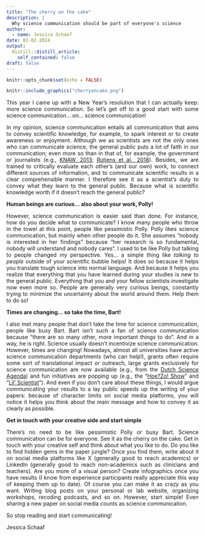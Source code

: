 ---
title: "The cherry on the cake"
description: |
  Why science communication should be part of everyone's science
author:
  - name: Jessica Schaaf 
date: 01-02-2024
output:
  distill::distill_article:
    self_contained: false
draft: false
---

<style>
body {
text-align: justify}
</style>

```{r setup, include=FALSE}
knitr::opts_chunk$set(echo = FALSE)
```

```{r, layout = "l-body-ouset", fig.width=3, echo=FALSE}

knitr::include_graphics("cherryoncake.png")

```

This year I came up with a New Year’s resolution that I can actually keep: more science communication. So let’s get off to a good start with some science communication… on… science communication! 

In my opinion, science communication entails all communication that aims to convey scientific knowledge, for example, to spark interest or to create awareness or enjoyment. Although we as scientists are not the only ones who can communicate science, the general public puts a lot of faith in our communication; even more so than in that of, for example, the government or journalists (e.g., [KNAW, 2013](https://storage.knaw.nl/2022-07/Vertrouwen-in-wetenschap.pdf); [Rutjens et al., 2018](https://www.sciencedirect.com/science/article/pii/S0065260117300345)). Besides, we are trained to critically evaluate each other’s (and our own) work, to connect different sources of information, and to communicate scientific results in a clear comprehensible manner. I therefore see it as a scientist’s duty to convey what they learn to the general public. Because what is scientific knowledge worth if it doesn’t reach the general public?

**Human beings are curious… also about your work, Polly!**

However, science communication is easier said than done. For instance, how do you decide what to communicate? I know many people who throw in the towel at this point, people like pessimistic Polly. Polly likes science communication, but mainly when other people do it. She assumes “nobody is interested in her findings” because “her research is so fundamental, nobody will understand and nobody cares“. I used to be like Polly but talking to people changed my perspective. Yes… a simple thing like *talking to people* outside of your scientific bubble helps! It does so because it helps you translate tough science into normal language. And because it helps you realize that everything that you have learned during your studies is new to the general public. Everything that you and your fellow scientists investigate now even more so. People are generally very curious beings, constantly trying to minimize the uncertainty about the world around them. Help them to do so! 

**Times are changing… so take the time, Bart!**

I also met many people that don’t take the time for science communication, people like busy Bart. Bart isn’t such a fan of science communication because “there are so many other, more important things to do”. And in a way, he is right. Science usually doesn’t incentivize science communication. However, times are changing! Nowadays, almost all universities have active science communication departments (who can help!), grants often require some sort of translational impact or outreach, large grants exclusively for science communication are now available (e.g., from the [Dutch Science Agenda](https://www.nwo.nl/en/calls/nwa-science-communication-2023)) and fun initiatives are popping up (e.g., the “[Hoe?Zo! Show](https://hoezoshow.nl/)” and “[Lil’ Scientist](https://eddiebrummelman.com/lilscientist/)”). And even if you don’t care about these things, I would argue communicating your results to a lay public speeds up the writing of your papers: because of character limits on social media platforms, you will notice it helps you think about the main message and how to convey it as clearly as possible.

**Get in touch with your creative side and start simple**

There’s no need to be like pessimistic Polly or busy Bart. Science communication can be for everyone. See it as the cherry on the cake. Get in touch with your creative self and think about what you like to do. Do you like to find hidden gems in the paper jungle? Once you find them, write about it on social media platforms like X (generally good to reach academics) or LinkedIn (generally good to reach non-academics such as clinicians and teachers). Are you more of a visual person? Create infographics once you have results (I know from experience participants really appreciate this way of keeping them up to date). Of course you can make it as crazy as you want. Writing blog posts on your personal or lab website, organizing workshops, recoding podcasts, and so on. However, start simple! Even sharing a new paper on social media counts as science communication.

So stop reading and start communicating!

Jessica Schaaf
